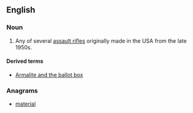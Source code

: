 {{wikipedia}}
==English==

===Noun===
{{en-noun}}

# Any of several [[assault rifle]]s originally made in the USA from the late 1950s.

====Derived terms====
* [[Armalite and the ballot box]]

===Anagrams===
* [[material#English|material]]